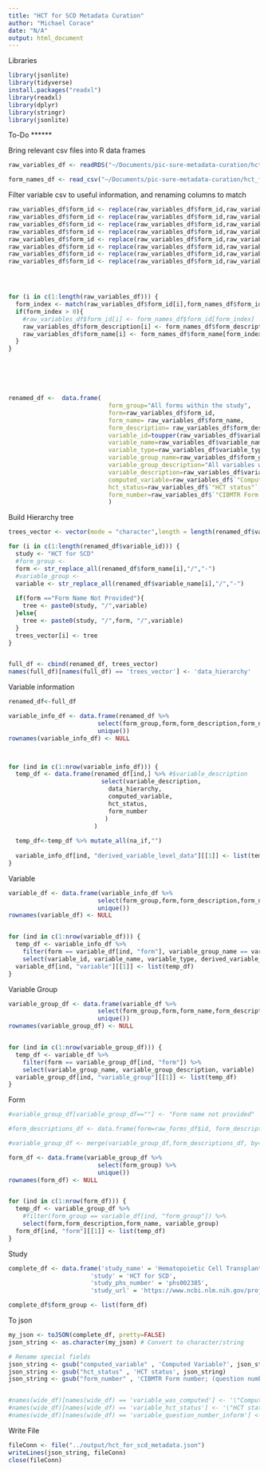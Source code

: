 ```yaml
---
title: "HCT for SCD Metadata Curation"
author: "Michael Corace"
date: "N/A"
output: html_document
---
```


Libraries
```r
library(jsonlite)
library(tidyverse)
install.packages("readxl")
library(readxl)
library(dplyr)
library(stringr)
library(jsonlite)
```

To-Do
******

Bring relevant csv files into R data frames
```r

raw_variables_df <- readRDS("~/Documents/pic-sure-metadata-curation/hct_for_scd/intermediates/full_df.rds")

form_names_df <- read_csv("~/Documents/pic-sure-metadata-curation/hct_for_scd/intermediates/form_mapping.csv")

```


Filter variable csv to useful information, and renaming columns to match
```r
raw_variables_df$form_id <- replace(raw_variables_df$form_id,raw_variables_df$form_id=="2400 preTED V5","2400 v5")
raw_variables_df$form_id <- replace(raw_variables_df$form_id,raw_variables_df$form_id=="2402 PreTED V3","2402 v3")
raw_variables_df$form_id <- replace(raw_variables_df$form_id,raw_variables_df$form_id=="2005 Confirmation of HLA typing V6","2006 v6")
raw_variables_df$form_id <- replace(raw_variables_df$form_id,raw_variables_df$form_id=="2450 postTED V4","2450 v4")
raw_variables_df$form_id <- replace(raw_variables_df$form_id,raw_variables_df$form_id=="2100 FU 100 days V4","2100 v4")
raw_variables_df$form_id <- replace(raw_variables_df$form_id,raw_variables_df$form_id=="2000 Baseline V4","2000 v4")
raw_variables_df$form_id <- replace(raw_variables_df$form_id,raw_variables_df$form_id=="2030 Sickle cell anemia PreHCT V1","2030 v1")
raw_variables_df$form_id <- replace(raw_variables_df$form_id,raw_variables_df$form_id=="2130 Sickle cell anemia PostHCT V1","2130 v1")




for (i in c(1:length(raw_variables_df))) {
  form_index <- match(raw_variables_df$form_id[i],form_names_df$form_id, nomatch = -1)
  if(form_index > 0){
    #raw_variables_df$form_id[i] <- form_names_df$form_id[form_index]
    raw_variables_df$form_description[i] <- form_names_df$form_description[form_index]
    raw_variables_df$form_name[i] <- form_names_df$form_name[form_index]
  }
}






renamed_df <-  data.frame(
                            form_group="All forms within the study",
                            form=raw_variables_df$form_id,
                            form_name= raw_variables_df$form_name,
                            form_description= raw_variables_df$form_description,
                            variable_id=toupper(raw_variables_df$variable_id),
                            variable_name=raw_variables_df$variable_name,
                            variable_type=raw_variables_df$variable_type,
                            variable_group_name=raw_variables_df$form_group,
                            variable_group_description="All variables within the group",
                            variable_description=raw_variables_df$variable_name,
                            computed_variable=raw_variables_df$`"Computed Variable?"`,
                            hct_status=raw_variables_df$`"HCT status"`,
                            form_number=raw_variables_df$`"CIBMTR Form number; (question numbers)"`
                            )


```


Build Hierarchy tree
```r
trees_vector <- vector(mode = "character",length = length(renamed_df$variable_id))

for (i in c(1:length(renamed_df$variable_id))) {
  study <- "HCT for SCD"
  #form_group <- 
  form <- str_replace_all(renamed_df$form_name[i],"/","-")
  #variable_group <- 
  variable <- str_replace_all(renamed_df$variable_name[i],"/","-")
  
  if(form =="Form Name Not Provided"){
    tree <- paste0(study, "/",variable)
  }else{
    tree <- paste0(study, "/",form, "/",variable)
  }
  trees_vector[i] <- tree
}  


full_df <- cbind(renamed_df, trees_vector)
names(full_df)[names(full_df) == 'trees_vector'] <- 'data_hierarchy'

```



Variable information
```r
renamed_df<-full_df

variable_info_df <- data.frame(renamed_df %>%
                         select(form_group,form,form_description,form_name,variable_group_name, variable_group_description, variable_id,variable_name,variable_type, computed_variable, hct_status,form_number, data_hierarchy ) %>%
                         unique())
rownames(variable_info_df) <- NULL



for (ind in c(1:nrow(variable_info_df))) {
  temp_df <- data.frame(renamed_df[ind,] %>% #$variable_description
                          select(variable_description,
                            data_hierarchy,
                            computed_variable,
                            hct_status,
                            form_number
                           )
                        )
  
  temp_df<-temp_df %>% mutate_all(na_if,"")
  
  variable_info_df[ind, "derived_variable_level_data"][[1]] <- list(temp_df)
}
```


Variable
```r
variable_df <- data.frame(variable_info_df %>%
                         select(form_group,form,form_description,form_name,variable_group_name, variable_group_description) %>%
                         unique())
rownames(variable_df) <- NULL


for (ind in c(1:nrow(variable_df))) {
  temp_df <- variable_info_df %>%
    filter(form == variable_df[ind, "form"], variable_group_name == variable_df[ind, "variable_group_name"]) %>%
    select(variable_id, variable_name, variable_type, derived_variable_level_data)
  variable_df[ind, "variable"][[1]] <- list(temp_df)
}
```


Variable Group
```r
variable_group_df <- data.frame(variable_df %>%
                         select(form_group,form,form_name,form_description) %>%
                         unique())
rownames(variable_group_df) <- NULL


for (ind in c(1:nrow(variable_group_df))) {
  temp_df <- variable_df %>%
    filter(form == variable_group_df[ind, "form"]) %>%
    select(variable_group_name, variable_group_description, variable)
  variable_group_df[ind, "variable_group"][[1]] <- list(temp_df)
}
```


Form
```r

#variable_group_df[variable_group_df==""] <- "Form name not provided"

#form_descriptions_df <- data.frame(form=raw_forms_df$id, form_description=raw_forms_df$display_name)

#variable_group_df <- merge(variable_group_df,form_descriptions_df, by="form", all = TRUE)

form_df <- data.frame(variable_group_df %>%
                         select(form_group) %>%
                         unique())
rownames(form_df) <- NULL


for (ind in c(1:nrow(form_df))) {
  temp_df <- variable_group_df %>%
    #filter(form_group == variable_df[ind, "form_group"]) %>%
    select(form,form_description,form_name, variable_group)
  form_df[ind, "form"][[1]] <- list(temp_df)
}
```

Study
```r
complete_df <- data.frame('study_name' = 'Hematopoietic Cell Transplant for Sickle Cell Disease',
                       'study' = 'HCT for SCD',
                       'study_phs_number' = 'phs002385',
                       'study_url' = 'https://www.ncbi.nlm.nih.gov/projects/gap/cgi-bin/study.cgi?study_id=phs002385.v1.p1')

complete_df$form_group <- list(form_df)
```

To json
```r
my_json <- toJSON(complete_df, pretty=FALSE)
json_string <- as.character(my_json) # Convert to character/string

# Rename special fields
json_string <- gsub("computed_variable" , 'Computed Variable?', json_string)
json_string <- gsub("hct_status" , 'HCT status', json_string)
json_string <- gsub("form_number" , 'CIBMTR Form number; (question numbers)', json_string)


#names(wide_df)[names(wide_df) == 'variable_was_computed'] <- '\"Computed Variable?\"'
#names(wide_df)[names(wide_df) == 'variable_hct_status'] <- '\"HCT status\"'
#names(wide_df)[names(wide_df) == 'variable_question_number_inform'] <- '\"CIBMTR Form number; (question numbers)\"'
```


Write File
```r
fileConn <- file("../output/hct_for_scd_metadata.json")
writeLines(json_string, fileConn)
close(fileConn)
```

